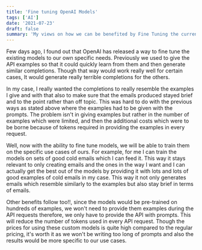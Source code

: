 ```yaml
---
title: 'Fine tuning OpenAI Models'
tags: ['AI']
date: '2021-07-23'
draft: false
summary: 'My views on how we can be benefited by Fine Tuning the current OpenAI Models'
---
```


Few days ago, I found out that OpenAI has released a way to fine tune the existing models to our own specific needs. Previously we used to give the API examples so that it could quickly learn from them and then generate similar completions. Though that way would work really well for certain cases, It would generate really terrible completions for the others.

In my case, I really wanted the completions to really resemble the examples I give and with that also to make sure that the emails produced stayed brief and to the point rather than off topic. This was hard to do with the previous ways as stated above where the examples had to be given with the prompts. The problem isn't in giving examples but rather in the number of examples which were limited, and then the additional costs which were to be borne because of tokens required in providing the examples in every request.

Well, now with the ability to fine tune models, we will be able to train them on the specific use cases of ours. For example, for me I can train the models on sets of good cold emails which I can feed it. This way it stays relevant to only creating emails and the ones in the way I want and I can actually get the best out of the models by providing it with lots and lots of good examples of cold emails in my case. This way it not only generates emails which resemble similarly to the examples but also stay brief in terms of emails.

Other benefits follow too!!, since the models would be pre-trained on hundreds of examples, we won't need to provide them examples during the API requests therefore, we only have to provide the API with prompts. This will reduce the number of tokens used in every API request. Though the prices for using these custom models is quite high compared to the regular pricing, it's worth it as we won't be writing too long of prompts and also the results would be more specific to our use cases.
